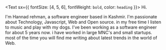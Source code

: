 <Text sx={{ fontSize: [4, 5, 6], fontWeight: `bold`, color: `heading` }}>
  Hi.
</Text>


I'm Hannad rehman, a software engineer based in Kashmir.
I'm passionate about Technology, Javascript, Web and  Open source. in my free time I listen to music and play with my dogs.
I've been working as a software engineer for about 5 years now. i have worked in large MNC's and small startups. most of the time you will find me writing about
latest trends in the world of Web.

